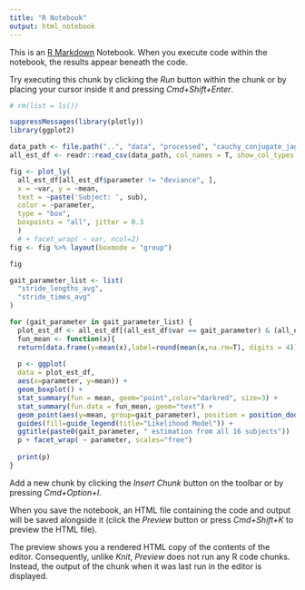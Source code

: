 ---
title: "R Notebook"
output: html_notebook
---

This is an [R Markdown](http://rmarkdown.rstudio.com) Notebook. When you execute code within the notebook, the results appear beneath the code. 

Try executing this chunk by clicking the *Run* button within the chunk or by placing your cursor inside it and pressing *Cmd+Shift+Enter*. 

```{r}
# rm(list = ls())

suppressMessages(library(plotly))
library(ggplot2)

data_path <- file.path("..", "data", "processed", "cauchy_conjugate_jags_output_left_foot_downsample_5", "all_estimates_default.csv")
all_est_df <- readr::read_csv(data_path, col_names = T, show_col_types = FALSE)

fig <- plot_ly(
  all_est_df[all_est_df$parameter != "deviance", ], 
  x = ~var, y = ~mean, 
  text = ~paste('Subject: ', sub),
  color = ~parameter,
  type = "box",
  boxpoints = "all", jitter = 0.3
  ) 
  # + facet_wrap( ~ var, ncol=2)
fig <- fig %>% layout(boxmode = "group")

fig
```
```{r}
gait_parameter_list <- list(
  "stride_lengths_avg",
  "stride_times_avg"
)

for (gait_parameter in gait_parameter_list) {
  plot_est_df <- all_est_df[(all_est_df$var == gait_parameter) & (all_est_df$parameter != "deviance"), ]
  fun_mean <- function(x){
  return(data.frame(y=mean(x),label=round(mean(x,na.rm=T), digits = 4)))}
  
  p <- ggplot(
  data = plot_est_df, 
  aes(x=parameter, y=mean)) + 
  geom_boxplot() +
  stat_summary(fun = mean, geom="point",color="darkred", size=3) +
  stat_summary(fun.data = fun_mean, geom="text") +
  geom_point(aes(y=mean, group=gait_parameter), position = position_dodge(width=0.75)) + 
  guides(fill=guide_legend(title="Likelihood Model")) + 
  ggtitle(paste0(gait_parameter, " estimation from all 16 subjects"))
  p + facet_wrap( ~ parameter, scales="free")
  
  print(p)
}

```


Add a new chunk by clicking the *Insert Chunk* button on the toolbar or by pressing *Cmd+Option+I*.

When you save the notebook, an HTML file containing the code and output will be saved alongside it (click the *Preview* button or press *Cmd+Shift+K* to preview the HTML file). 

The preview shows you a rendered HTML copy of the contents of the editor. Consequently, unlike *Knit*, *Preview* does not run any R code chunks. Instead, the output of the chunk when it was last run in the editor is displayed.

